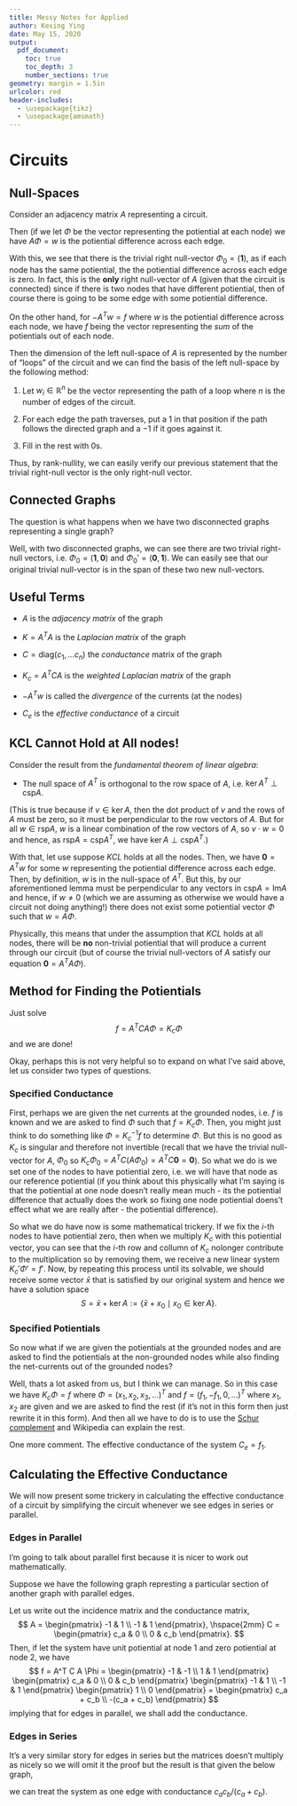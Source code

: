 ```yaml
---
title: Messy Notes for Applied
author: Kexing Ying
date: May 15, 2020
output: 
  pdf_document:
    toc: true
    toc_depth: 3
    number_sections: true
geometry: margin = 1.5in
urlcolor: red
header-includes:
  - \usepackage{tikz}
  - \usepackage{amsmath}
---
```


# Circuits

## Null-Spaces

Consider an adjacency matrix $A$ representing a circuit. 

Then (if we let $\Phi$ be the vector representing the potiential at each node) 
we have $A \Phi = w$ is the potiential difference across each edge.

With this, we see that there is the trivial right null-vector $\Phi_0 = \left(\mathbf{1} \right)$,
as if each node has the same potiential, the the potiential difference across 
each edge is zero. In fact, this is the **only** right null-vector of $A$ (given that 
the circuit is connected) since if there is two nodes that have different potiential, 
then of course there is going to be some edge with some potiential difference.

On the other hand, for $-A^T w = f$ where $w$ is the potiential difference across each node,
we have $f$ being the vector representing the *sum* of the potientials out of each node.

Then the dimension of the left null-space of $A$ is represented by the number of "loops" 
of the circuit and we can find the basis of the left null-space by the following method:

1. Let $w_i \in \mathbb{R}^n$ be the vector representing the path of a loop where $n$ is
the number of edges of the circuit.

2. For each edge the path traverses, put a $1$ in that position if the path follows the 
directed graph and a $-1$ if it goes against it.

3. Fill in the rest with $0$s.

Thus, by rank-nullity, we can easily verify our previous statement that the trivial right-null
vector is the only right-null vector.

## Connected Graphs

The question is what happens when we have two disconnected graphs representing a single 
graph? 

Well, with two disconnected graphs, we can see there are two trivial right-null vectors, 
i.e. $\Phi_0 = \left(\mathbf{1}, \mathbf{0} \right)$ and $\Phi_0' = \left(\mathbf{0}, \mathbf{1} \right)$.
We can easily see that our original trivial null-vector is in the span of these two new 
null-vectors.

## Useful Terms 

- $A$ is the *adjacency matrix* of the graph

- $K = A^T A$ is the *Laplacian matrix* of the graph

- $C = \text{diag}(c_1, \dots c_n)$ the *conductance* matrix of the graph

- $K_c = A^T C A$ is the *weighted Laplacian matrix* of the graph

- $-A^Tw$ is called the *divergence* of the currents (at the nodes)

- $C_{e}$ is the *effective conductance* of a circuit

## KCL Cannot Hold at All nodes!

Consider the result from the *fundamental theorem of linear algebra*:

- The null space of $A^T$ is orthogonal to the row space of $A$, i.e. $\ker A^T \perp \text{csp} A$.

(This is true because if $v \in \ker A$, then the dot product of $v$ and the rows of $A$ must be 
zero, so it must be perpendicular to the row vectors of $A$. But for all $w \in \text{rsp} A$, 
$w$ is a linear combination of the row vectors of $A$, so $v \cdot w = 0$ and hence, as 
$\text{rsp} A = \text{csp} A^T$, we have $\ker A \perp \text{csp} A^T$.)

With that, let use suppose *KCL* holds at all the nodes. Then, we have $\mathbf{0} = A^T w$ for some 
$w$ representing the potiential difference across each edge. Then, by definition, $w$ is in the 
null-space of $A^T$. But this, by our aforementioned lemma must be perpendicular to any vectors in 
$\text{csp} A = \text{Im} A$ and hence, if $w \neq 0$ (which we are assuming as otherwise we would have 
a circuit not doing anything!) there does not exist some potiential vector $\Phi$ such that $w = A\Phi$.  

Physically, this means that under the assumption that *KCL* holds at all nodes, there will be **no** 
non-trivial potiential that will produce a current through our circuit (but of course the trivial
null-vectors of $A$ satisfy our equation $\mathbf{0} = A^T A \Phi$).

## Method for Finding the Potientials

Just solve $$ f = A^T C A \Phi = K_c \Phi $$ and we are done!

Okay, perhaps this is not very helpful so to expand on what I've said above, let us consider two types
of questions.

### Specified Conductance

First, perhaps we are given the net currents at the grounded nodes, i.e. $f$ is known and we are asked 
to find $\Phi$ such that $f = K_c \Phi$. Then, you might just think to do something like 
$\Phi = K_c ^{-1} f$ to determine $\Phi$. But this is no good as $K_c$ is singular and therefore not 
invertible (recall that we have the trivial null-vector for $A$, $\Phi_0$ so $K_c \Phi_0 = A^T C (A\Phi_0)
= A^T C \mathbf{0} = \mathbf{0}$). So what we do is we set one of the nodes to have potiential zero, 
i.e. we will have that node as our reference potiential (if you think about this physically what I'm saying 
is that the potiential at one node doesn't really mean much - its the potiential difference that actually does 
the work so fixing one node potiential doens't effect what we are really after - the potiential difference).

So what we do have now is some mathematical trickery. If we fix the $i$-th nodes to have potiential zero,
then when we multiply $K_c$ with this potiential vector, you can see that the $i$-th row and collumn of $K_c$ 
nolonger contribute to the multiplication so by removing them, we receive a new linear system $K_c' \Phi' = f'$.
Now, by repeating this process until its solvable, we should receive some vector $\bar{x}$ that is satisfied 
by our original system and hence we have a solution space 
$$S = \bar{x} + \ker A := \{\bar{x} + x_0 \mid x_0 \in \ker A \}.$$

### Specified Potientials

So now what if we are given the potientials at the grounded nodes and are asked to find the potientials at the 
non-grounded nodes while also finding the net-currents out of the grounded nodes? 

Well, thats a lot asked from us, but I think we can manage. So in this case we have $K_c \Phi = f$ where 
$\Phi = (x_1, x_2, x_3, \dots)^T$ and $f = (f_1, -f_1, 0, \dots)^T$ where $x_1, x_2$ are given and we are 
asked to find the rest (if it's not in this form then just rewrite it in this form). And then all we have to do 
is to use the [Schur complement](https://en.wikipedia.org/wiki/Schur_complement) and Wikipedia can explain the rest.

One more comment. The effective conductance of the system $C_e = f_1$.

## Calculating the Effective Conductance

We will now present some trickery in calculating the effective conductance of a circuit 
by simplifying the circuit whenever we see edges in series or parallel.

### Edges in Parallel 

I'm going to talk about parallel first because it is nicer to work out mathematically.

Suppose we have the following graph represting a particular section of another graph with parallel edges.

\begin{center}

\tikzset{every picture/.style={line width=0.75pt}} %set default line width to 0.75pt        

\begin{tikzpicture}[x=0.75pt,y=0.75pt,yscale=-1,xscale=1]

%Shape: Ellipse [id:dp829851062863453] 
\draw   (160.7,220.4) .. controls (160.7,209.35) and (198.67,200.4) .. (245.5,200.4) .. controls (292.33,200.4) and (330.3,209.35) .. (330.3,220.4) .. controls (330.3,231.45) and (292.33,240.4) .. (245.5,240.4) .. controls (198.67,240.4) and (160.7,231.45) .. (160.7,220.4) -- cycle ;
%Shape: Circle [id:dp9737682550697424] 
\draw  [fill={rgb, 255:red, 0; green, 0; blue, 0 }  ,fill opacity=1 ] (157.95,220.4) .. controls (157.95,218.88) and (159.18,217.65) .. (160.7,217.65) .. controls (162.22,217.65) and (163.45,218.88) .. (163.45,220.4) .. controls (163.45,221.92) and (162.22,223.15) .. (160.7,223.15) .. controls (159.18,223.15) and (157.95,221.92) .. (157.95,220.4) -- cycle ;
%Shape: Circle [id:dp35076255197956563] 
\draw  [fill={rgb, 255:red, 0; green, 0; blue, 0 }  ,fill opacity=1 ] (327.55,220.4) .. controls (327.55,218.88) and (328.78,217.65) .. (330.3,217.65) .. controls (331.82,217.65) and (333.05,218.88) .. (333.05,220.4) .. controls (333.05,221.92) and (331.82,223.15) .. (330.3,223.15) .. controls (328.78,223.15) and (327.55,221.92) .. (327.55,220.4) -- cycle ;

% Text Node
\draw (234,185) node [anchor=north west][inner sep=0.75pt]    {$c_{a}$};
% Text Node
\draw (236,245) node [anchor=north west][inner sep=0.75pt]    {$c_{b}$};
% Text Node
\draw (146,210.4) node [anchor=north west][inner sep=0.75pt]    {$1$};
% Text Node
\draw (334,210.4) node [anchor=north west][inner sep=0.75pt]    {$2$};

\end{tikzpicture}

\end{center}

Let us write out the incidence matrix and the conductance matrix,
$$
A =
\begin{pmatrix}
-1 & 1 \\ -1 & 1
\end{pmatrix},
\hspace{2mm}
C = 
\begin{pmatrix}
c_a & 0 \\ 0 & c_b
\end{pmatrix}.
$$
Then, if let the system have unit potiential at node 1 and zero potiential at node 2, we have 
$$
f = A^T C A \Phi = 
\begin{pmatrix}
-1 & -1 \\ 1 & 1
\end{pmatrix}
\begin{pmatrix}
c_a & 0 \\ 0 & c_b
\end{pmatrix}
\begin{pmatrix}
-1 & 1 \\ -1 & 1
\end{pmatrix}
\begin{pmatrix}
1 \\ 0
\end{pmatrix}
=
\begin{pmatrix}
c_a + c_b \\ -(c_a + c_b)
\end{pmatrix}
$$
implying that for edges in parallel, we shall add the conductance.

### Edges in Series

It's a very similar story for edges in series but the matrices doesn't multiply as nicely so we will omit 
it the proof but the result is that given the below graph,

\begin{center}

\tikzset{every picture/.style={line width=0.75pt}} %set default line width to 0.75pt        

\begin{tikzpicture}[x=0.75pt,y=0.75pt,yscale=-1,xscale=1]
%uncomment if require: \path (0,300); %set diagram left start at 0, and has height of 300

%Shape: Circle [id:dp35076255197956563] 
\draw  [fill={rgb, 255:red, 0; green, 0; blue, 0 }  ,fill opacity=1 ] (327.55,219.4) .. controls (327.55,218.88) and (328.78,217.65) .. (330.3,217.65) .. controls (331.82,217.65) and (333.05,218.88) .. (333.05,220.4) .. controls (333.05,221.92) and (331.82,223.15) .. (330.3,223.15) .. controls (328.78,223.15) and (327.55,221.92) .. (327.55,220.4) -- cycle ;
%Shape: Circle [id:dp9417251220811065] 
\draw  [fill={rgb, 255:red, 0; green, 0; blue, 0 }  ,fill opacity=1 ] (242.95,219.4) .. controls (242.95,218.88) and (244.18,217.65) .. (245.7,217.65) .. controls (247.22,217.65) and (248.45,218.88) .. (248.45,220.4) .. controls (248.45,221.92) and (247.22,223.15) .. (245.7,223.15) .. controls (244.18,223.15) and (242.95,221.92) .. (242.95,220.4) -- cycle ;
%Shape: Circle [id:dp0686829237101314] 
\draw  [fill={rgb, 255:red, 0; green, 0; blue, 0 }  ,fill opacity=1 ] (156.95,219.4) .. controls (156.95,217.88) and (158.18,216.65) .. (159.7,216.65) .. controls (161.22,216.65) and (162.45,217.88) .. (162.45,219.4) .. controls (162.45,220.92) and (161.22,222.15) .. (159.7,222.15) .. controls (158.18,222.15) and (156.95,220.92) .. (156.95,219.4) -- cycle ;
%Straight Lines [id:da5944259677353316] 
\draw    (159.7,219.4) -- (330.3,219.4) ;

% Text Node
\draw (191,205.4) node [anchor=north west][inner sep=0.75pt]    {$c_{a}$};
% Text Node
\draw (283,205.4) node [anchor=north west][inner sep=0.75pt]    {$c_{b}$};
% Text Node
\draw (146,210.4) node [anchor=north west][inner sep=0.75pt]    {$1$};
% Text Node
\draw (334,210.4) node [anchor=north west][inner sep=0.75pt]    {$2$};

\end{tikzpicture}

\end{center}

we can treat the system as one edge with conductance $c_ac_b/(c_a + c_b)$.